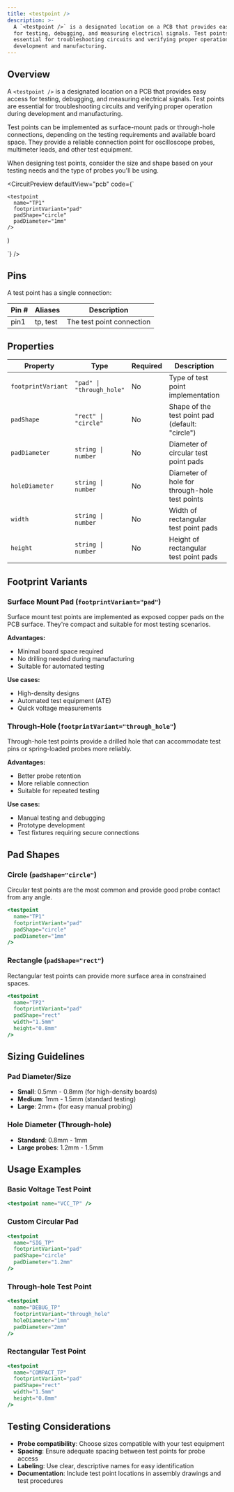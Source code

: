 ```yaml
---
title: <testpoint />
description: >-
  A `<testpoint />` is a designated location on a PCB that provides easy access
  for testing, debugging, and measuring electrical signals. Test points are
  essential for troubleshooting circuits and verifying proper operation during
  development and manufacturing.
---
```


## Overview

A `<testpoint />` is a designated location on a PCB that provides easy access for testing, debugging, and measuring electrical signals. Test points are essential for troubleshooting circuits and verifying proper operation during development and manufacturing.

Test points can be implemented as surface-mount pads or through-hole connections, depending on the testing requirements and available board space. They provide a reliable connection point for oscilloscope probes, multimeter leads, and other test equipment.

When designing test points, consider the size and shape based on your testing needs and the type of probes you'll be using.


<CircuitPreview
  defaultView="pcb"
  code={`

    <testpoint
      name="TP1"
      footprintVariant="pad"
      padShape="circle"
      padDiameter="1mm"
    />
)

  `}
/>

## Pins

A test point has a single connection:

| Pin # | Aliases | Description |
| ---------- | ------- | ----------- |
| pin1 | tp, test | The test point connection |

## Properties

| Property | Type | Required | Description | Example |
| -------- | ---- | -------- | ----------- | ------- |
| `footprintVariant` | `"pad" \| "through_hole"` | No | Type of test point implementation | `"pad"`, `"through_hole"` |
| `padShape` | `"rect" \| "circle"` | No | Shape of the test point pad (default: "circle") | `"circle"`, `"rect"` |
| `padDiameter` | `string \| number` | No | Diameter of circular test point pads | `"1mm"`, `0.5` |
| `holeDiameter` | `string \| number` | No | Diameter of hole for through-hole test points | `"0.8mm"`, `0.3` |
| `width` | `string \| number` | No | Width of rectangular test point pads | `"2mm"`, `1.5` |
| `height` | `string \| number` | No | Height of rectangular test point pads | `"1mm"`, `0.8` |

## Footprint Variants

### Surface Mount Pad (`footprintVariant="pad"`)
Surface mount test points are implemented as exposed copper pads on the PCB surface. They're compact and suitable for most testing scenarios.

**Advantages:**
- Minimal board space required
- No drilling needed during manufacturing
- Suitable for automated testing

**Use cases:**
- High-density designs
- Automated test equipment (ATE)
- Quick voltage measurements

### Through-Hole (`footprintVariant="through_hole"`)
Through-hole test points provide a drilled hole that can accommodate test pins or spring-loaded probes more reliably.

**Advantages:**
- Better probe retention
- More reliable connection
- Suitable for repeated testing

**Use cases:**
- Manual testing and debugging
- Prototype development
- Test fixtures requiring secure connections

## Pad Shapes

### Circle (`padShape="circle"`)
Circular test points are the most common and provide good probe contact from any angle.

```jsx
<testpoint
  name="TP1"
  footprintVariant="pad"
  padShape="circle"
  padDiameter="1mm"
/>
```

### Rectangle (`padShape="rect"`)
Rectangular test points can provide more surface area in constrained spaces.

```jsx
<testpoint
  name="TP2"
  footprintVariant="pad"
  padShape="rect"
  width="1.5mm"
  height="0.8mm"
/>
```

## Sizing Guidelines

### Pad Diameter/Size
- **Small**: 0.5mm - 0.8mm (for high-density boards)
- **Medium**: 1mm - 1.5mm (standard testing)
- **Large**: 2mm+ (for easy manual probing)

### Hole Diameter (Through-hole)
- **Standard**: 0.8mm - 1mm
- **Large probes**: 1.2mm - 1.5mm

## Usage Examples

### Basic Voltage Test Point
```jsx
<testpoint name="VCC_TP" />
```

### Custom Circular Pad
```jsx
<testpoint
  name="SIG_TP"
  footprintVariant="pad"
  padShape="circle"
  padDiameter="1.2mm"
/>
```

### Through-hole Test Point
```jsx
<testpoint
  name="DEBUG_TP"
  footprintVariant="through_hole"
  holeDiameter="1mm"
  padDiameter="2mm"
/>
```

### Rectangular Test Point
```jsx
<testpoint
  name="COMPACT_TP"
  footprintVariant="pad"
  padShape="rect"
  width="1.5mm"
  height="0.8mm"
/>
```
## Testing Considerations

- **Probe compatibility**: Choose sizes compatible with your test equipment
- **Spacing**: Ensure adequate spacing between test points for probe access
- **Labeling**: Use clear, descriptive names for easy identification
- **Documentation**: Include test point locations in assembly drawings and test procedures
